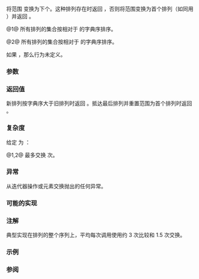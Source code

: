 {{cpp/title|next_permutation}}
{{cpp/algorithm/navbar}}
{{dcl begin}}
{{dcl header|algorithm}}
{{dcl|num=1|notes={{mark constexpr since c++20}}|
template&lt; class BidirIt &gt;
bool next_permutation( BidirIt first, BidirIt last );
}}
{{dcl|num=2|notes={{mark constexpr since c++20}}|
template&lt; class BidirIt, class Compare &gt;
bool next_permutation( BidirIt first, BidirIt last, Compare comp );
}}
{{dcl end}}

将范围 {{range|first|last}} 变换为下个{{enwiki|permutation|排列}}。这种排列存在时返回 {{c|true}}，否则将范围变换为首个排列（如同用 {{lc|std::sort}}）并返回 {{c|false}}。

@1@ 所有排列的集合按相对于 {{rev inl|until=c++20|{{c/core|operator&lt;}}}}{{rev inl|since=c++20|{{c|std::less{}&lt;!----&gt;}}}} 的字典序排序。

@2@ 所有排列的集合按相对于 {{c|comp}} 的字典序排序。

如果 {{rev inl|until=c++11|{{c|*first}} 的类型不{{named req|Swappable}}}}{{rev inl|since=c++11|{{tt|BidirIt}} 不{{named req|ValueSwappable}}}}，那么行为未定义。

===参数===
{{par begin}}
{{par range|3=要重排的}}
{{par cmp|comp|p1=BidirIt}}
{{par hreq}}
{{par req named|BidirIt|BidirectionalIterator}}
{{par end}}

===返回值===
新排列按字典序大于旧排列时返回 {{c|true}}。抵达最后排列并重置范围为首个排列时返回 {{c|false}}。

===复杂度===
给定 {{mathjax-or|\(\scriptsize N\)|N}} 为 {{c|std::distance(first, last)}}：

@1,2@ 最多交换 {{mathjax-or|\(\scriptsize \frac{N}{2}\)|{{mfrac|N|2}}}} 次。

===异常===
从迭代器操作或元素交换抛出的任何异常。

===可能的实现===
{{eq fun
|1=
template&lt;class BidirIt&gt;
bool next_permutation(BidirIt first, BidirIt last)
{
    auto r_first = std::make_reverse_iterator(last);
    auto r_last = std::make_reverse_iterator(first);
    auto left = std::is_sorted_until(r_first, r_last);
    
    if (left != r_last)
    {
        auto right = std::upper_bound(r_first, left, *left);
        std::iter_swap(left, right);
    }
    
    std::reverse(left.base(), last);
    return left != r_last;
}
}}

===注解===
典型实现在排列的整个序列上，平均每次调用使用约 3 次比较和 1.5 次交换。

{{cpp/algorithm/notes swap vectorization}}

===示例===
{{example
|下列代码打印字符串 {{c/core|"aba"}} 的全部三种排列。
|code=
#include &lt;algorithm&gt;
#include &lt;iostream&gt;
#include &lt;string&gt;

int main()
{
    std::string s = "aba";
    
    do
    {
        std::cout &lt;&lt; s &lt;&lt; '\n';
    }
    while (std::next_permutation(s.begin(), s.end()));
    
    std::cout &lt;&lt; s &lt;&lt; '\n';
}
|output=
aba
baa
aab
}}

===参阅===
{{dsc begin}}
{{dsc inc|cpp/algorithm/dsc is_permutation}}
{{dsc inc|cpp/algorithm/dsc prev_permutation}}
{{dsc inc|cpp/algorithm/ranges/dsc next_permutation}}
{{dsc end}}

{{langlinks|de|en|es|fr|it|ja|pt|ru}}